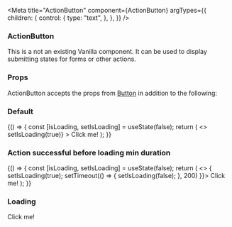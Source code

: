 
<Meta
  title="ActionButton"
  component={ActionButton}
  argTypes={{
    children: {
      control: {
        type: "text",
      },
    },
  }}
/>

### ActionButton

This is a not an existing Vanilla component. It can be used to display submitting states for forms or other actions.

### Props

ActionButton accepts the props from [Button](?path=/docs/button--base) in addition to the following:

<ArgsTable of={ActionButton} />

### Default

<Canvas>
  <Story name="Default">
    {() => {
      const [isLoading, setIsLoading] = useState(false);
      return (
        <>
          <ActionButton
            appearance="positive"
            loading={isLoading}
            disabled={isLoading}
            onClick={() => setIsLoading(true)}
          >
            Click me!
        </ActionButton>
      </>
      );
    }}
  </Story>
</Canvas>

### Action successful before loading min duration

<Canvas>
  <Story name="Action successful before loading min duration">
    {() => {
      const [isLoading, setIsLoading] = useState(false);
      return (
        <>
          <ActionButton
            appearance="positive"
            loading={isLoading}
            disabled={isLoading}
            onClick={() => {
              setIsLoading(true);
              setTimeout(() => {
                setIsLoading(false);
              }, 200) 
          }}>
            Click me!
        </ActionButton>
      </>
      );
    }}
  </Story>
</Canvas>

### Loading

<Canvas>
  <Story name="Loading">
    <ActionButton appearance="positive" loading disabled>
      Click me!
    </ActionButton>
  </Story>
</Canvas>
